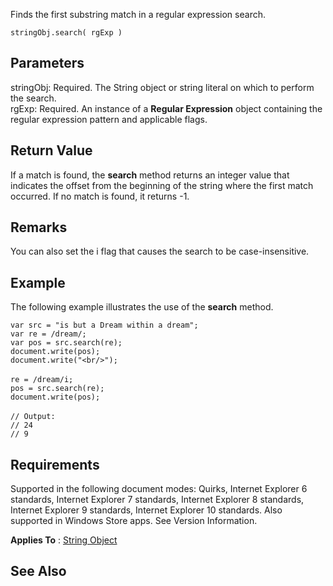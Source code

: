 Finds the first substring match in a regular expression search.

 stringObj.search( rgExp )

==Parameters==
; stringObj: Required. The String object or string literal on which to perform the search.
; rgExp: Required. An instance of a '''Regular Expression''' object containing the regular expression pattern and applicable flags.

==Return Value==
If a match is found, the '''search''' method returns an integer value that indicates the offset from the beginning of the string where the first match occurred. If no match is found, it returns -1.


==Remarks==
You can also set the i flag that causes the search to be case-insensitive.


==Example==
The following example illustrates the use of the '''search''' method.

 var src = "is but a Dream within a dream";
 var re = /dream/;
 var pos = src.search(re);
 document.write(pos);
 document.write("&lt;br/&gt;");
 
 re = /dream/i;
 pos = src.search(re);
 document.write(pos);
 
 // Output: 
 // 24 
 // 9

==Requirements==
Supported in the following document modes: Quirks, Internet Explorer 6 standards, Internet Explorer 7 standards, Internet Explorer 8 standards, Internet Explorer 9 standards, Internet Explorer 10 standards. Also supported in Windows Store apps. See Version Information.

'''Applies To''' : [[String|String Object]]


==See Also==

              

              

              

              

              

              

              
